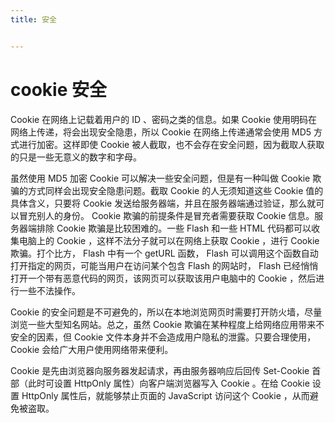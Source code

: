 ```yaml
---
title: 安全


---
```


# cookie 安全

Cookie 在网络上记载着用户的 ID 、密码之类的信息。如果 Cookie 使用明码在网络上传递，将会出现安全隐患，所以 Cookie 在网络上传递通常会使用 MD5 方式进行加密。这样即使 Cookie 被人截取，也不会存在安全问题，因为截取人获取的只是一些无意义的数字和字母。

虽然使用 MD5 加密 Cookie 可以解决一些安全问题，但是有一种叫做 Cookie 欺骗的方式同样会出现安全隐患问题。截取 Cookie 的人无须知道这些 Cookie 值的具体含义，只要将 Cookie 发送给服务器端，并且在服务器端通过验证，那么就可以冒充别人的身份。 Cookie 欺骗的前提条件是冒充者需要获取 Cookie 信息。服务器端排除 Cookie 欺骗是比较困难的。一些 Flash 和一些 HTML 代码都可以收集电脑上的 Cookie ，这样不法分子就可以在网络上获取 Cookie ，进行 Cookie 欺骗。打个比方， Flash 中有一个 getURL 函数， Flash 可以调用这个函数自动打开指定的网页，可能当用户在访问某个包含 Flash 的网站时， Flash 已经悄悄打开一个带有恶意代码的网页，该网页可以获取该用户电脑中的 Cookie ，然后进行一些不法操作。

Cookie 的安全问题是不可避免的，所以在本地浏览网页时需要打开防火墙，尽量浏览一些大型知名网站。总之，虽然 Cookie 欺骗在某种程度上给网络应用带来不安全的因素，但 Cookie 文件本身并不会造成用户隐私的泄露。只要合理使用， Cookie 会给广大用户使用网络带来便利。

Cookie 是先由浏览器向服务器发起请求，再由服务器响应后回传 Set-Cookie 首部（此时可设置 HttpOnly 属性）向客户端浏览器写入 Cookie 。在给 Cookie 设置 HttpOnly 属性后，就能够禁止页面的 JavaScript 访问这个 Cookie ，从而避免被盗取。

            